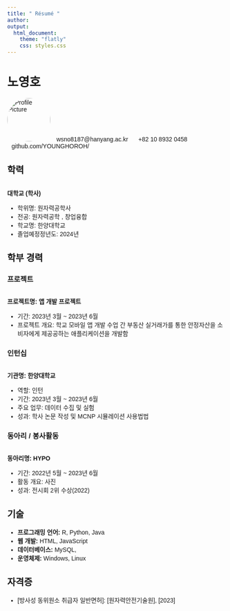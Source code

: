```yaml
---
title: " Résumé "
author: 
output: 
  html_document:
    theme: "flatly"
    css: styles.css
---
```


<head>
<!-- Add custom CSS styles -->
<style>
body {font-family: 'Arial', sans-serif;}
h1, h2 {font-family: 'Palatino Linotype', 'Book Antiqua', Palatino, serif;}
.section-heading {margin-top: 30px; font-weight: bold;}
.contact-container {margin-bottom: 30px;}
.contact-item {display: inline-block; padding-left: 10px; padding-right: 10px;}
</style>
</head>

노영호
======

<div class="contact-container">
  <img src="증명사진.jpg" alt="Profile Picture" style="width: 100px; border-radius: 50%;">
  <div class="contact-item">wsno8187@hanyang.ac.kr</div>
  <div class="contact-item">+82 10 8932 0458</div>
  <div class="contact-item">github.com/YOUNGHOROH/</div>
</div>

**학력**
---------------------


<div class="section-heading">대학교 (학사)</div>

- 학위명: 원자력공학사
- 전공: 원자력공학 , 창업융합 
- 학교명: 한양대학교
- 졸업예정정년도: 2024년


**학부 경력**
---------------------

### 프로젝트
<div class="section-heading">프로젝트명: 앱 개발 프로젝트</div>

- 기간: 2023년 3월 ~ 2023년 6월
- 프로젝트 개요: 학교 모바일 앱 개발 수업 간 부동산 실거래가를 통한 안정자산을 소비자에게 제공공하는 애플리케이션을 개발함



### 인턴십
<div class="section-heading">기관명: 한양대학교 </div>

- 역할: 인턴
- 기간: 2023년 3월 ~ 2023년 6월
- 주요 업무: 데이터 수집 및 실험
- 성과: 학사 논문 작성 및 MCNP 시뮬레이션 사용법법

### 동아리 / 봉사활동
<div class="section-heading">동아리명: HYPO
</div>

- 기간: 2022년 5월 ~ 2023년 6월
- 활동 개요: 사진
- 성과: 전시회 2위 수상(2022)

**기술**
---------------------

- **프로그래밍 언어:** R, Python, Java
- **웹 개발:** HTML, JavaScript
- **데이터베이스:** MySQL,
- **운영체제:** Windows, Linux

**자격증**
---------------------

- [방사성 동위원소 취급자 일반면허]: [원자력안전기술원], [2023]

